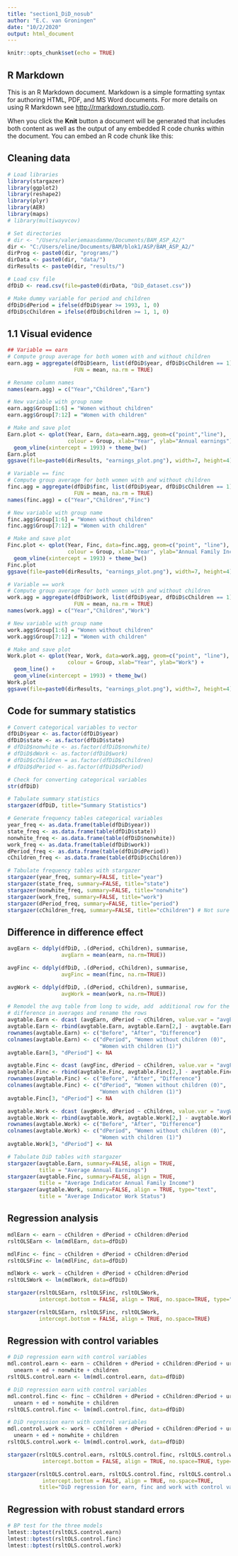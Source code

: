 ```yaml
---
title: "section1_DiD_nosub"
author: "E.C. van Groningen"
date: "10/2/2020"
output: html_document
---
```


```r
knitr::opts_chunk$set(echo = TRUE)
```

## R Markdown

This is an R Markdown document. Markdown is a simple formatting syntax for authoring HTML, PDF, and MS Word documents. For more details on using R Markdown see <http://rmarkdown.rstudio.com>.

When you click the **Knit** button a document will be generated that includes both content as well as the output of any embedded R code chunks within the document. You can embed an R code chunk like this:

## Cleaning data
```r
# Load libraries
library(stargazer)
library(ggplot2)
library(reshape2)
library(plyr)
library(AER)
library(maps)
# library(multiwayvcov)

# Set directories
# dir <- "/Users/valeriemaasdamme/Documents/BAM_ASP_A2/" 
dir <- "C:/Users/eline/Documents/BAM/blok1/ASP/BAM_ASP_A2/"
dirProg <- paste0(dir, "programs/") 
dirData <- paste0(dir, "data/")
dirResults <- paste0(dir, "results/")

# Load csv file
dfDiD <- read.csv(file=paste0(dirData, "DiD_dataset.csv"))

# Make dummy variable for period and children
dfDiD$dPeriod = ifelse(dfDiD$year >= 1993, 1, 0) 
dfDiD$cChildren = ifelse(dfDiD$children >= 1, 1, 0)
```

## 1.1 Visual evidence
```r
## Variable == earn
# Compute group average for both women with and without children
earn.agg = aggregate(dfDiD$earn, list(dfDiD$year, dfDiD$cChildren == 1), 
                     FUN = mean, na.rm = TRUE)

# Rename column names 
names(earn.agg) = c("Year","Children","Earn") 

# New variable with group name
earn.agg$Group[1:6] = "Women without children"
earn.agg$Group[7:12] = "Women with children"

# Make and save plot 
Earn.plot <- qplot(Year, Earn, data=earn.agg, geom=c("point","line"), 
                   colour = Group, xlab="Year", ylab="Annual earnings") + 
  geom_vline(xintercept = 1993) + theme_bw() 
Earn.plot
ggsave(file=paste0(dirResults, "earnings_plot.png"), width=7, height=4)

# Variable == finc
# Compute group average for both women with and without children
finc.agg = aggregate(dfDiD$finc, list(dfDiD$year, dfDiD$cChildren == 1), 
                     FUN = mean, na.rm = TRUE) 
names(finc.agg) = c("Year","Children","Finc")

# New variable with group name
finc.agg$Group[1:6] = "Women without children"
finc.agg$Group[7:12] = "Women with children"

# Make and save plot 
Finc.plot <- qplot(Year, Finc, data=finc.agg, geom=c("point", "line"), 
                   colour = Group, xlab="Year", ylab="Annual Family Income") + 
  geom_vline(xintercept = 1993) + theme_bw() 
Finc.plot
ggsave(file=paste0(dirResults, "earnings_plot.png"), width=7, height=4)

# Variable == work 
# Compute group average for both women with and without children
work.agg = aggregate(dfDiD$work, list(dfDiD$year, dfDiD$cChildren == 1), 
                     FUN = mean, na.rm = TRUE)
names(work.agg) = c("Year","Children","Work")

# New variable with group name
work.agg$Group[1:6] = "Women without children"
work.agg$Group[7:12] = "Women with children"

# Make and save plot
Work.plot <- qplot(Year, Work, data=work.agg, geom=c("point", "line"), 
                   colour = Group, xlab="Year", ylab="Work") + 
  geom_line() +
  geom_vline(xintercept = 1993) + theme_bw() 
Work.plot
ggsave(file=paste0(dirResults, "earnings_plot.png"), width=7, height=4)
```

## Code for summary statistics 
```r
# Convert categorical variables to vector
dfDiD$year <- as.factor(dfDiD$year)
dfDiD$state <- as.factor(dfDiD$state)
# dfDiD$nonwhite <- as.factor(dfDiD$nonwhite)
# dfDiD$dWork <- as.factor(dfDiD$work)
# dfDiD$cChildren = as.factor(dfDiD$cChildren)
# dfDiD$dPeriod <- as.factor(dfDiD$dPeriod)

# Check for converting categorical variables
str(dfDiD)

# Tabulate summary statistics
stargazer(dfDiD, title="Summary Statistics")

# Generate frequency tables categorical variables
year_freq <- as.data.frame(table(dfDiD$year))
state_freq <- as.data.frame(table(dfDiD$state))
nonwhite_freq <- as.data.frame(table(dfDiD$nonwhite))
work_freq <- as.data.frame(table(dfDiD$work))
dPeriod_freq <- as.data.frame(table(dfDiD$dPeriod))
cChildren_freq <- as.data.frame(table(dfDiD$cChildren))

# Tabulate frequency tables with stargazer
stargazer(year_freq, summary=FALSE, title="year")
stargazer(state_freq, summary=FALSE, title="state")
stargazer(nonwhite_freq, summary=FALSE, title="nonwhite")
stargazer(work_freq, summary=FALSE, title="work")
stargazer(dPeriod_freq, summary=FALSE, title="period")
stargazer(cChildren_freq, summary=FALSE, title="cChildren") # Not sure 
```

## Difference in difference effect
```r
avgEarn <- ddply(dfDiD, .(dPeriod, cChildren), summarise, 
                 avgEarn = mean(earn, na.rm=TRUE))

avgFinc <- ddply(dfDiD, .(dPeriod, cChildren), summarise, 
                 avgFinc = mean(finc, na.rm=TRUE))

avgWork <- ddply(dfDiD, .(dPeriod, cChildren), summarise, 
                 avgWork = mean(work, na.rm=TRUE))

# Remodel the avg table from long to wide, add  additional row for the 
# difference in averages and rename the rows
avgtable.Earn <- dcast (avgEarn, dPeriod ~ cChildren, value.var = "avgEarn")
avgtable.Earn <- rbind(avgtable.Earn, avgtable.Earn[2,] - avgtable.Earn[1,]) 
rownames(avgtable.Earn) <- c("Before", "After", "Difference")
colnames(avgtable.Earn) <- c("dPeriod", "Women without children (0)", 
                             "Women with children (1)")
avgtable.Earn[3, "dPeriod"] <- NA

avgtable.Finc <- dcast (avgFinc, dPeriod ~ cChildren, value.var = "avgFinc")
avgtable.Finc <- rbind(avgtable.Finc, avgtable.Finc[2,] - avgtable.Finc[1,]) 
rownames(avgtable.Finc) <- c("Before", "After", "Difference")
colnames(avgtable.Finc) <- c("dPeriod", "Women without children (0)", 
                             "Women with children (1)")
avgtable.Finc[3, "dPeriod"] <- NA

avgtable.Work <- dcast (avgWork, dPeriod ~ cChildren, value.var = "avgWork")
avgtable.Work <- rbind(avgtable.Work, avgtable.Work[2,] - avgtable.Work[1,]) 
rownames(avgtable.Work) <- c("Before", "After", "Difference")
colnames(avgtable.Work) <- c("dPeriod", "Women without children (0)", 
                             "Women with children (1)")
avgtable.Work[3, "dPeriod"] <- NA

# Tabulate DiD tables with stargazer
stargazer(avgtable.Earn, summary=FALSE, align = TRUE, 
          title = "Average Annual Earnings")
stargazer(avgtable.Finc, summary=FALSE, align = TRUE, 
          title = "Average Indicator Annual Family Income")
stargazer(avgtable.Work, summary=FALSE, align = TRUE, type="text", 
          title = "Average Indicator Work Status")


```
## Regression analysis
```r
mdlEarn <- earn ~ cChildren + dPeriod + cChildren:dPeriod
rsltOLSEarn <- lm(mdlEarn, data=dfDiD)

mdlFinc <- finc ~ cChildren + dPeriod + cChildren:dPeriod
rsltOLSFinc <- lm(mdlFinc, data=dfDiD)

mdlWork <- work ~ cChildren + dPeriod + cChildren:dPeriod
rsltOLSWork <- lm(mdlWork, data=dfDiD)

stargazer(rsltOLSEarn, rsltOLSFinc, rsltOLSWork,
          intercept.bottom = FALSE, align = TRUE, no.space=TRUE, type="text")

stargazer(rsltOLSEarn, rsltOLSFinc, rsltOLSWork,
          intercept.bottom = FALSE, align = TRUE, no.space=TRUE)

```

## Regression with control variables
```r

# DiD regression earn with control variables
mdl.control.earn <- earn ~ cChildren + dPeriod + cChildren:dPeriod + urate + 
  unearn + ed + nonwhite + children
rsltOLS.control.earn <- lm(mdl.control.earn, data=dfDiD)

# DiD regression earn with control variables
mdl.control.finc <- finc ~ cChildren + dPeriod + cChildren:dPeriod + urate + 
  unearn + ed + nonwhite + children
rsltOLS.control.finc <- lm(mdl.control.finc, data=dfDiD)

# DiD regression earn with control variables
mdl.control.work <- work ~ cChildren + dPeriod + cChildren:dPeriod + urate + 
  unearn + ed + nonwhite + children
rsltOLS.control.work <- lm(mdl.control.work, data=dfDiD)

stargazer(rsltOLS.control.earn, rsltOLS.control.finc, rsltOLS.control.work, 
           intercept.bottom = FALSE, align = TRUE, no.space=TRUE, type="text") 

stargazer(rsltOLS.control.earn, rsltOLS.control.finc, rsltOLS.control.work, 
           intercept.bottom = FALSE, align = TRUE, no.space=TRUE, 
          title="DiD regression for earn, finc and work with control variables") 


```


## Regression with robust standard errors
```r

# BP test for the three models
lmtest::bptest(rsltOLS.control.earn) 
lmtest::bptest(rsltOLS.control.finc) 
lmtest::bptest(rsltOLS.control.work) 

```